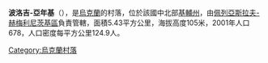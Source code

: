 {{Multiple issues|
{{Refimprove|time=2020-08-13T13:34:19+00:00}}
{{Unreferenced|time=2020-08-13T13:34:19+00:00}}
}}
{{coord|49|57|17|N|31|43|43|E|scale:30000|display=title}}

'''波洛吉-亞年基'''（{{lang-uk|Пологи-Яненки}}），是[[烏克蘭|烏克蘭]]的村落，位於該國中北部[[基輔州|基輔州]]，由[[佩列亞斯拉夫-赫梅利尼茨基區|佩列亞斯拉夫-赫梅利尼茨基區]]負責管轄，面積5.43平方公里，海拔高度105米，2001年人口678，人口密度每平方公里124.9人。

{{Ukraine-geo-stub}}
[[Category:烏克蘭村落|Category:烏克蘭村落]]